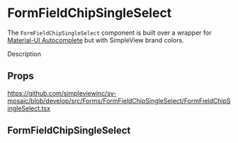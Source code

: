 
<Meta title='Forms/FormFieldChipSingleSelect/Readme' />

# FormFieldChipSingleSelect

The `FormFieldChipSingleSelect` component is built over a wrapper for [Material-UI Autocomplete](https://material-ui.com/components/autocomplete/) but with SimpleView brand colors.

Description

## Props

https://github.com/simpleviewinc/sv-mosaic/blob/develop/src/Forms/FormFieldChipSingleSelect/FormFieldChipSingleSelect.tsx

## FormFieldChipSingleSelect

<Preview withSource='none'>
  <stories.Default />
</Preview>
